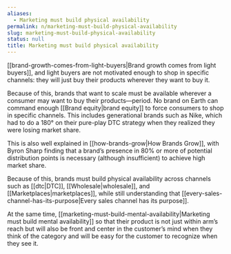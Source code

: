 ```yaml
---
aliases:
  - Marketing must build physical availability
permalink: n/marketing-must-build-physical-availability
slug: marketing-must-build-physical-availability
status: null
title: Marketing must build physical availability
---
```

[[brand-growth-comes-from-light-buyers|Brand growth comes from light buyers]], and light buyers are not motivated enough to shop in specific channels: they will just buy their products wherever they want to buy it.

Because of this, brands that want to scale must be available wherever a consumer may want to buy their products—period. No brand on Earth can command enough [[Brand equity|brand equity]] to force consumers to shop in specific channels. This includes generational brands such as Nike, which had to do a 180° on their pure-play DTC strategy when they realized they were losing market share.

This is also well explained in [[how-brands-grow|How Brands Grow]], with Byron Sharp finding that a brand’s presence in 80% or more of potential distribution points is necessary (although insufficient) to achieve high market share.

Because of this, brands must build physical availability across channels such as [[dtc|DTC]], [[Wholesale|wholesale]], and [[Marketplaces|marketplaces]], while still understanding that [[every-sales-channel-has-its-purpose|Every sales channel has its purpose]].

At the same time, [[marketing-must-build-mental-availability|Marketing must build mental availability]] so that their product is not just within arm’s reach but will also be front and center in the customer’s mind when they think of the category and will be easy for the customer to recognize when they see it.
